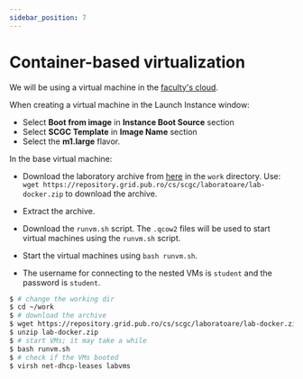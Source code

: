 ```yaml
---
sidebar_position: 7
---
```


# Container-based virtualization

We will be using a virtual machine in the [faculty's cloud](http://cloud.grid.pub.ro/).

When creating a virtual machine in the Launch Instance window:
  * Select **Boot from image** in **Instance Boot Source** section
  * Select **SCGC Template** in **Image Name** section
  * Select the **m1.large** flavor.

In the base virtual machine:
  * Download the laboratory archive from [here](https://repository.grid.pub.ro/cs/scgc/laboratoare/lab-docker.zip) in the `work` directory.
Use: `wget https://repository.grid.pub.ro/cs/scgc/laboratoare/lab-docker.zip` to download the archive.

  * Extract the archive.
  * Download the `runvm.sh` script.
The `.qcow2` files will be used to start virtual machines using the `runvm.sh` script.
  * Start the virtual machines using `bash runvm.sh`.
  * The username for connecting to the nested VMs is `student` and the password is `student`.

```bash
$ # change the working dir
$ cd ~/work
$ # download the archive
$ wget https://repository.grid.pub.ro/cs/scgc/laboratoare/lab-docker.zip
$ unzip lab-docker.zip
$ # start VMs; it may take a while
$ bash runvm.sh
$ # check if the VMs booted
$ virsh net-dhcp-leases labvms
```


<ContainerBasics/>


<ContainerDocker/>


<ContainerLXC/>


<ContainerLXD/>

